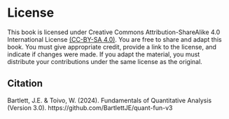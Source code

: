 # License {-}

This book is licensed under Creative Commons Attribution-ShareAlike 4.0 International License [(CC-BY-SA 4.0)](https://creativecommons.org/licenses/by-sa/4.0/){target="_blank"}. You are free to share and adapt this book. You must give appropriate credit, provide a link to the license, and indicate if changes were made. If you adapt the material, you must distribute your contributions under the same license as the original. 

## Citation

Bartlett, J.E. & Toivo, W. (2024). Fundamentals of Quantitative Analysis (Version 3.0). https://github.com/BartlettJE/quant-fun-v3
